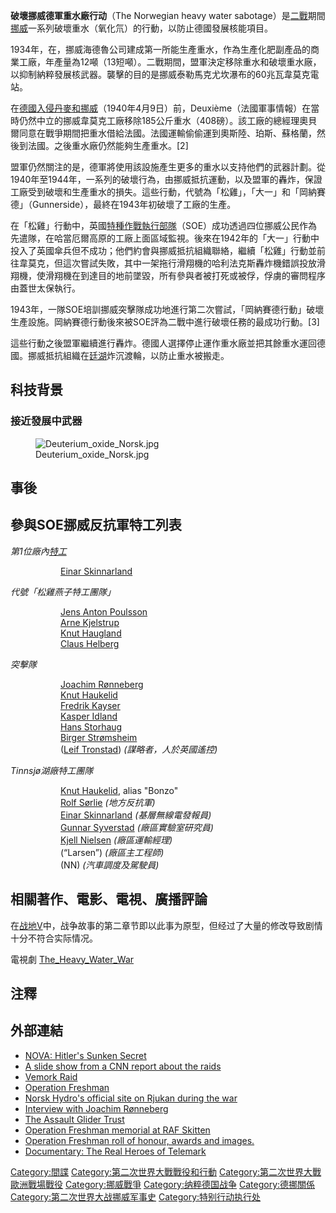 {{多個問題|
{{copyedit|time=2015-02-13T00:03:06+00:00}}
{{unreferenced|time=2015-02-13T00:03:06+00:00}}
{{roughtranslation|time=2015-02-13T00:03:06+00:00}}
{{Expand|time=2010-04-08}}
}}
{{infobox military conflict
|conflict = Norwegian heavy water sabotage
|partof = [[第二次世界大戰|第二次世界大戰]]
|image = [[File:Vemork_Hydroelectric_Plant_1935.jpg|220px]]
|caption = 1935年的 Vemork 重水廠。重水在照片內前方建築物製造（氫氣生產區）。
|date = 
|place = {{NOR}}[[韋莫克|韋莫克]]
|coordinates = 
|map_type = 
|latitude = 
|longitude = 
|map_size = 
|map_caption = 
|map_label = 
|territory = 
|result = 盟軍決定性勝利
|status = 
|combatant1 = 
|combatant2 = 
|commander1 = 
|commander2 = 
|strength1 = 
|strength2 = 
|casualties1 = 
|casualties2 = 
|notes = 
}}
{{Scandinavia in World War II}}
{{Campaignbox Nazi occupation of Norway}}
'''破壞挪威德軍重水廠行动'''（The Norwegian heavy water sabotage）是[[二戰|二戰]]期間[[挪威|挪威]]一系列破壞重水（氧化氘）的行動，以防止德國發展核能項目。

1934年，在{{le|韋莫克|Vemork}}，挪威海德魯公司建成第一所能生產重水，作為生產化肥副產品的商業工廠，年產量為12噸（13短噸）。二戰期間，盟軍決定移除重水和破壞重水廠，以抑制納粹發展核武器。襲擊的目的是挪威泰勒馬克尤坎瀑布的60兆瓦韋莫克電站。

在[[威瑟演習行動|德國入侵丹麥和挪威]]（1940年4月9日）前，Deuxième（法國軍事情報）在當時仍然中立的挪威韋莫克工廠移除185公斤重水（408磅）。該工廠的總經理奧貝爾同意在戰爭期間把重水借給法國。法國運輸偷偷運到奧斯陸、珀斯、蘇格蘭，然後到法國。之後重水廠仍然能夠生產重水。[2]

盟軍仍然關注的是，德軍將使用該設施產生更多的重水以支持他們的武器計劃。從1940年至1944年，一系列的破壞行為，由挪威抵抗運動，以及盟軍的轟炸，保證工廠受到破壞和生產重水的損失。這些行動，代號為「松雞」，「大一」和「岡納賽德」（Gunnerside），最終在1943年初破壞了工廠的生產。

在「松雞」行動中，英國[[特别行动执行处|特種作戰執行部隊]]（SOE）成功透過四位挪威公民作為先遣隊，在哈當厄爾高原的工廠上面區域監視。後來在1942年的「大一」行動中投入了英國傘兵但不成功；他們約會與挪威抵抗組織聯絡，繼續「松雞」行動並前往韋莫克，但這次嘗試失敗，其中一架拖行滑翔機的哈利法克斯轟炸機錯誤投放滑翔機，使滑翔機在到達目的地前墜毀，所有參與者被打死或被俘，俘虜的審問程序由蓋世太保執行。

1943年，一隊SOE培訓挪威突擊隊成功地進行第二次嘗試，「岡納賽德行動」破壞生產設施。岡納賽德行動後來被SOE評為二戰中進行破壞任務的最成功行動。[3]

這些行動之後盟軍繼續進行轟炸。德國人選擇停止運作重水廠並把其餘重水運回德國。挪威抵抗組織在[[廷湖|廷湖]]炸沉渡輪，以防止重水被搬走。

==科技背景== 

===接近發展中武器===
[[File:Deuterium_oxide_Norsk.jpg|thumb]]

==事後==

== 參與SOE挪威反抗軍特工列表==
;''第1位廠內[[特工|特工]]''
::[[Einar_Skinnarland|Einar Skinnarland]]

;''代號「松雞燕子特工團隊」''
::[[Jens_Anton_Poulsson|Jens Anton Poulsson]]
::[[Arne_Kjelstrup|Arne Kjelstrup]]
::[[Knut_Haugland|Knut Haugland]]
::[[Claus_Helberg|Claus Helberg]]

;''突擊隊''
::[[Joachim_Rønneberg|Joachim Rønneberg]]
::[[Knut_Haukelid|Knut Haukelid]]
::[[Fredrik_Kayser|Fredrik Kayser]]
::[[Kasper_Idland|Kasper Idland]]
::[[Hans_Storhaug|Hans Storhaug]]
::[[Birger_Strømsheim|Birger Strømsheim]]
::([[Leif_Tronstad|Leif Tronstad]]) ''(謀略者，人於英國遙控)''

;''Tinnsjø湖廠特工團隊''
::[[Knut_Haukelid|Knut Haukelid]], alias "Bonzo"
::[[Rolf_Sørlie|Rolf Sørlie]] ''(地方反抗軍)''
::[[Einar_Skinnarland|Einar Skinnarland]] ''(基層無線電發報員)''
::[[Gunnar_Syverstad|Gunnar Syverstad]] ''(廠區實驗室研究員)''
::[[Kjell_Nielsen|Kjell Nielsen]] ''(廠區運輸經理)''
::(“Larsen”) ''(廠區主工程師)''
::(NN) ''(汽車調度及駕駛員)''

==相關著作、電影、電視、廣播評論==
在[[战地V|战地V]]中，战争故事的第二章节即以此事为原型，但经过了大量的修改导致剧情十分不符合实际情况。

電視劇
[https://en.wikipedia.org/wiki/The_Heavy_Water_War The_Heavy_Water_War] {{Wayback|url=https://en.wikipedia.org/wiki/The_Heavy_Water_War |date=20190929232456 }}

==注釋==
<!--See http://en.wikipedia.org/wiki/Wikipedia:Footnotes for an explanation of how to generate footnotes using the <ref(erences/)> tags-->
<references/>

== 外部連結 ==
* [http://www.pbs.org/wgbh/nova/hydro/ NOVA: Hitler's Sunken Secret] {{Wayback|url=http://www.pbs.org/wgbh/nova/hydro/ |date=20080217073256 }}
* [https://web.archive.org/web/20040902025445/http://teachnet.edb.utexas.edu/~lynda_abbott/abtknutslides.html A slide show from a CNN report about the raids]
* [https://web.archive.org/web/20040824230655/http://www.fettes.com/scotsatwar/AZindex/v/vemorkraid.htm Vemork Raid]
* [https://web.archive.org/web/20070928015033/http://www.webtek.no/freshman/ Operation Freshman]
* [https://web.archive.org/web/20080516192232/http://www.hydro.com/en/about/history/1929_1945/1943_2.html Norsk Hydro's official site on Rjukan during the war]
* [http://www.ronneberg.org/Stories/joachim.html Interview with Joachim Rønneberg] {{Wayback|url=http://www.ronneberg.org/Stories/joachim.html |date=20080214002936 }}
* [http://www.assaultgliderproject.co.uk The Assault Glider Trust] {{Wayback|url=http://www.assaultgliderproject.co.uk/ |date=20130308153454 }}
* [http://www.caithness.org/wings/freshman/index.htm Operation Freshman memorial at RAF Skitten] {{Wayback|url=http://www.caithness.org/wings/freshman/index.htm |date=20071009191038 }}
* [http://www.specialforcesroh.com/browse.php?mode=viewc&catid=45 Operation Freshman roll of honour, awards and images.] {{Wayback|url=http://www.specialforcesroh.com/browse.php?mode=viewc&catid=45 |date=20080228193534 }}
* [https://web.archive.org/web/20080218020636/http://www.blogomentary.com/2008/02/ww2-heroes-of-telemark.html Documentary: The Real Heroes of Telemark]


[[Category:間諜|Category:間諜]]
[[Category:第二次世界大戰戰役和行動|Category:第二次世界大戰戰役和行動]]
[[Category:第二次世界大戰歐洲戰場戰役|Category:第二次世界大戰歐洲戰場戰役]]
[[Category:挪威戰爭|Category:挪威戰爭]]
[[Category:纳粹德国战争|Category:纳粹德国战争]]
[[Category:德挪關係|Category:德挪關係]]
[[Category:第二次世界大战挪威军事史|Category:第二次世界大战挪威军事史]]
[[Category:特别行动执行处|Category:特别行动执行处]]
